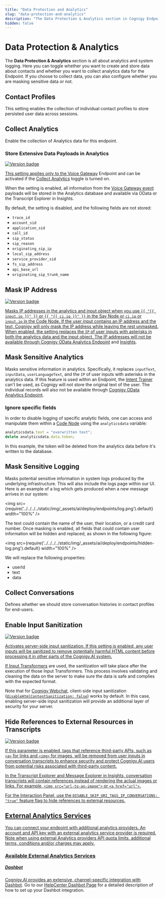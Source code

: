 ```yaml
---
title: "Data Protection and Analytics" 
slug: "data-protection-and-analytics" 
description: "The Data Protection & Analytics section in Cognigy Endpoints provides control over analytics and system logging. It allows you to customize the handling of contact data creation and storage, analytics data collection, and sensitive data masking to ensure comprehensive data protection."
hidden: false 
---
```


# Data Protection & Analytics

The **Data Protection & Analytics** section is all about analytics and system logging. Here you can toggle whether you want to create and store data about contacts and whether you want to collect analytics data for the Endpoint. If you choose to collect data, you can also configure whether you are masking sensitive data or not.

## Contact Profiles

This setting enables the collection of individual contact profiles to store persisted user data across sessions.

## Collect Analytics

Enable the collection of Analytics data for this endpoint.

### Store Extensive Data Payloads in Analytics

<a href="../../../release-notes/4.60.mdx" /><img src="https://img.shields.io/badge/Added in-v4.60-blue.svg" alt="Version badge" />

This setting applies only to the [Voice Gateway](../endpoint-reference/voice-gateway.mdx) Endpoint
and can be activated if the [Collect Analytics](#collect-analytics) toggle is turned on.

When the setting is enabled, all information from the [Voice Gateway event](../../../voice-gateway/references/events/overview.mdx) payloads will be stored in the Analytics database and available via OData or the Transcript Explorer in Insights.

By default, the setting is disabled, and the following fields are not stored:

- `trace_id`
- `account_sid`
- `application_sid`
- `call_id`
- `sip_status`
- `sip_reason`
- `originating_sip_ip`
- `local_sip_address`
- `service_provider_sid`
- `fs_sip_address`
- `api_base_url`
- `originating_sip_trunk_name`

## Mask IP Address

<a href="../../../release-notes/4.53.mdx" /><img src="https://img.shields.io/badge/Added in-v4.53-blue.svg" alt="Version badge" />

Masks IP addresses in the analytics and input object when you use `{{ "{{ input.ip }}" }}` or `{{ "{{ ci.ip }}" }}` in the Say Node or  `ci.ip` or `input.ip` in the Code Node. If the user input contains an IP address and the text, Cognigy will only mask the IP address while leaving the rest unmasked. When enabled, the setting replaces the `IP` of user inputs with asterisks in both the analytics data and the input object.
The IP addresses will not be available through [Cognigy OData Analytics Endpoint](../../analyze/odata.mdx) and [Insights](../../../insights/overview.mdx).

## Mask Sensitive Analytics

Masks sensitive information in analytics. Specifically, it replaces `inputText`, `inputData`, `userLanguageText`, and the `IP` of user inputs with asterisks in the analytics data. If this feature is used within an Endpoint, the [Intent Trainer](../../train/intent-trainer.mdx) can't be used, as Cognigy will not store the original text of the user. The individual records will also not be available through [Cognigy OData Analytics Endpoint](../../analyze/odata.mdx).

### Ignore specific fields

In order to disable logging of specific analytic fields, one can access and manipulate them within a [Code Node](../../resource/node-reference/basic/code/overview.mdx) using the `analyticsdata` variable:

```js
analyticsdata.text = "overwritten text";
delete analyticsdata.data.token;
```

In this example, the token will be deleted from the analytics data before it's written to the database.

## Mask Sensitive Logging

Masks potential sensitive information in system logs produced by the underlying infrastructure. This will also include the logs page within our UI. Here is an example of a log which gets produced when a new message arrives in our system:

<img src={require('../../../../static/img/_assets/ai/deploy/endpoints/log.png').default} width="100%" />

The text could contain the name of the user, their location, or a credit card number. Once masking is enabled, all fields that could contain user information will be hidden and replaced, as shown in the following figure:

<img src={require('../../../../static/img/_assets/ai/deploy/endpoints/hidden-log.png').default} width="100%" />

We will replace the following properties:
- userId
- text
- data

## Collect Conversations

Defines whether we should store conversation histories in contact profiles for end-users.

## Enable Input Sanitization

<a href="../../../release-notes/4.81.mdx" /><img src="https://img.shields.io/badge/Added in-v4.81-blue.svg" alt="Version badge" />

Activates server-side input sanitization.
If this setting is enabled,
any user inputs will be sanitized
to remove potentially harmful HTML content before processing it in other parts of the Cognigy.AI system.

If [Input Transformers](transformers/input-transformer.mdx) are used, the sanitization will take place after the execution of those Input Transformers.
This process involves validating and cleaning the data on the server to make sure the data is safe and complies with the expected format.

Note that for [Cognigy Webchat](../../../webchat/index.mdx),
client-side input sanitization
([`disableHtmlContentSanitization: false`](https://github.com/Cognigy/WebchatWidget/blob/master/docs/embedding.mdx#endpoint-settings))
works by default. 
In this case, enabling server-side input sanitization will provide an additional layer of security for your server.

## Hide References to External Resources in Transcripts

<a href="../../../release-notes/4.92.mdx" /><img src="https://img.shields.io/badge/Added in-v4.92-blue.svg" alt="Version badge" />

If this parameter is enabled, tags that reference third-party APIs, such as `<a>` for links and `<img>` for images, will be removed from user inputs in conversation transcripts to enhance security and protect Cognigy.AI users from potential risks associated with third-party content.

In the Transcript Explorer and Message Explorer in Insights,
conversation transcripts will contain references instead of rendering the actual images or links.
For example,  `<img src="url-to-an-image">` or `<a href="url">`.

For the Interaction Panel, use the `DISABLE_SKIP_URI_TAGS_IP_CONVERSATIONS: "true"` feature flag to hide references to external resources.

## External Analytics Services

You can connect your endpoint with additional analytics providers. An account and API key with an external analytics service provider is required. Note when using external Analytics providers API quota limits, additional terms, conditions and/or charges may apply.

### Available External Analytics Services

##### Dashbot
Cognigy.AI provides an extensive, channel-specific integration with [Dashbot](https://www.dashbot.io).
Go to our [HelpCenter Dashbot Page](https://support.cognigy.com/hc/en-us/articles/360016311379) for a detailed description of how to set up your Dashbot integration.